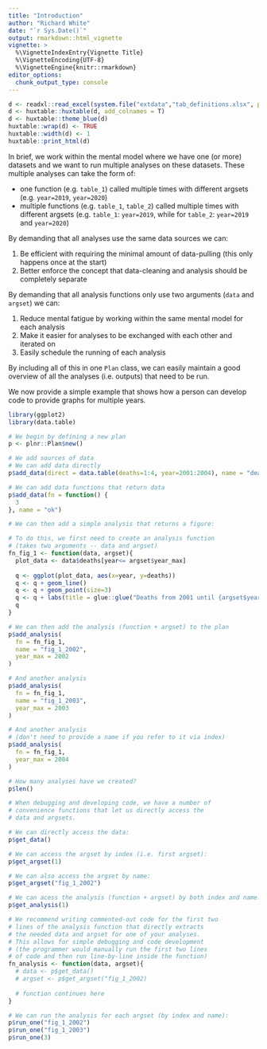 ```yaml
---
title: "Introduction"
author: "Richard White"
date: "`r Sys.Date()`"
output: rmarkdown::html_vignette
vignette: >
  %\VignetteIndexEntry{Vignette Title}
  %\VignetteEncoding{UTF-8}
  %\VignetteEngine{knitr::rmarkdown}
editor_options: 
  chunk_output_type: console
---
```


```r
d <- readxl::read_excel(system.file("extdata","tab_definitions.xlsx", package="plnr"))
d <- huxtable::huxtable(d, add_colnames = T)
d <- huxtable::theme_blue(d)
huxtable::wrap(d) <- TRUE
huxtable::width(d) <- 1
huxtable::print_html(d)
```

In brief, we work within the mental model where we have one (or more) datasets and we want to run multiple analyses on these datasets. These multiple analyses can take the form of:

- one function (e.g. `table_1`) called multiple times with different argsets (e.g. `year=2019`, `year=2020`)
- multiple functions (e.g. `table_1`, `table_2`) called multiple times with different argsets (e.g. `table_1`: `year=2019`, while for `table_2`: `year=2019` and `year=2020`)

By demanding that all analyses use the same data sources we can:

1. Be efficient with requiring the minimal amount of data-pulling (this only happens once at the start)
2. Better enforce the concept that data-cleaning and analysis should be completely separate

By demanding that all analysis functions only use two arguments (`data` and `argset`) we can:

1. Reduce mental fatigue by working within the same mental model for each analysis
2. Make it easier for analyses to be exchanged with each other and iterated on
3. Easily schedule the running of each analysis

By including all of this in one `Plan` class, we can easily maintain a good overview of all the analyses (i.e. outputs) that need to be run.

We now provide a simple example that shows how a person can develop code to provide graphs for multiple years.

```r
library(ggplot2)
library(data.table)

# We begin by defining a new plan
p <- plnr::Plan$new()

# We add sources of data
# We can add data directly
p$add_data(direct = data.table(deaths=1:4, year=2001:2004), name = "deaths")

# We can add data functions that return data
p$add_data(fn = function() {
  3
}, name = "ok")

# We can then add a simple analysis that returns a figure:

# To do this, we first need to create an analysis function
# (takes two arguments -- data and argset)
fn_fig_1 <- function(data, argset){
  plot_data <- data$deaths[year<= argset$year_max]
  
  q <- ggplot(plot_data, aes(x=year, y=deaths))
  q <- q + geom_line()
  q <- q + geom_point(size=3)
  q <- q + labs(title = glue::glue("Deaths from 2001 until {argset$year_max}"))
  q
}

# We can then add the analysis (function + argset) to the plan
p$add_analysis(
  fn = fn_fig_1,
  name = "fig_1_2002",
  year_max = 2002
)

# And another analysis
p$add_analysis(
  fn = fn_fig_1,
  name = "fig_1_2003",
  year_max = 2003
)

# And another analysis
# (don't need to provide a name if you refer to it via index)
p$add_analysis(
  fn = fn_fig_1,
  year_max = 2004
)

# How many analyses have we created?
p$len()

# When debugging and developing code, we have a number of
# convenience functions that let us directly access the
# data and argsets.

# We can directly access the data:
p$get_data()

# We can access the argset by index (i.e. first argset):
p$get_argset(1)

# We can also access the argset by name:
p$get_argset("fig_1_2002")

# We can acess the analysis (function + argset) by both index and name:
p$get_analysis(1)

# We recommend writing commented-out code for the first two
# lines of the analysis function that directly extracts
# the needed data and argset for one of your analyses.
# This allows for simple debugging and code development
# (the programmer would manually run the first two lines
# of code and then run line-by-line inside the function)
fn_analysis <- function(data, argset){
  # data <- p$get_data()
  # argset <- p$get_argset("fig_1_2002)
  
  # function continues here
}

# We can run the analysis for each argset (by index and name):
p$run_one("fig_1_2002")
p$run_one("fig_1_2003")
p$run_one(3)
```

